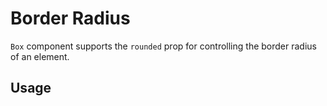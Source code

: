 
# Border Radius

`Box` component supports the `rounded` prop for controlling the border radius of an element.

<Scale values={tokens.borderRadius} />

## Usage

<ax-demo name="border-radius/usage" />
